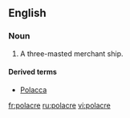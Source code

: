 ==English==

===Noun===
{{wikipedia}}
{{en-noun}}

# {{nautical|obsolete}} A three-masted merchant ship.

====Derived terms====
*[[Polacca]] {{pos_a}}

[[fr:polacre]]
[[ru:polacre]]
[[vi:polacre]]
